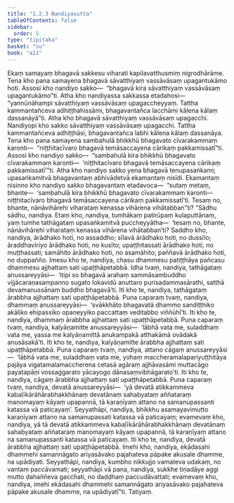 ```yaml
---
title: "1.2.3 Nandiyasutta"
tableOfContents: false
sidebar:
  order: 5
type: "tipitaka"
basket: "su"
book: "a11"
---
```



<DynamicBreadcrumb />

<Division number="13" book="a11">

<Paragraph number="100" book="a11">
Ekaṃ samayaṃ bhagavā sakkesu viharati kapilavatthusmiṃ nigrodhārāme. Tena kho pana samayena bhagavā sāvatthiyaṃ vassāvāsaṃ upagantukāmo hoti.
</Paragraph>

<Paragraph number="101" book="a11">
Assosi kho nandiyo sakko—  “bhagavā kira sāvatthiyaṃ vassāvāsaṃ upagantukāmo”ti. Atha kho nandiyassa sakkassa etadahosi—  “yannūnāhampi sāvatthiyaṃ vassāvāsaṃ upagaccheyyaṃ. Tattha kammantañceva adhiṭṭhahissāmi, bhagavantañca lacchāmi kālena kālaṃ dassanāyā”ti.
</Paragraph>

<Paragraph number="102" book="a11">
Atha kho bhagavā sāvatthiyaṃ vassāvāsaṃ upagacchi. Nandiyopi kho sakko sāvatthiyaṃ vassāvāsaṃ upagacchi. Tattha kammantañceva adhiṭṭhāsi, bhagavantañca labhi kālena kālaṃ dassanāya. Tena kho pana samayena sambahulā bhikkhū bhagavato cīvarakammaṃ karonti—  “niṭṭhitacīvaro bhagavā temāsaccayena cārikaṃ pakkamissatī”ti.
</Paragraph>

<Paragraph number="103" book="a11">
Assosi kho nandiyo sakko—  “sambahulā kira bhikkhū bhagavato cīvarakammaṃ karonti—  ‘niṭṭhitacīvaro bhagavā temāsaccayena cārikaṃ pakkamissatī’”ti. Atha kho nandiyo sakko yena bhagavā tenupasaṅkami; upasaṅkamitvā bhagavantaṃ abhivādetvā ekamantaṃ nisīdi. Ekamantaṃ nisinno kho nandiyo sakko bhagavantaṃ etadavoca—  “sutaṃ metaṃ, bhante—  ‘sambahulā kira bhikkhū bhagavato cīvarakammaṃ karonti—  niṭṭhitacīvaro bhagavā temāsaccayena cārikaṃ pakkamissatī’ti. Tesaṃ no, bhante, nānāvihārehi viharataṃ kenassa vihārena vihātabban”ti?
</Paragraph>

<Paragraph number="104" book="a11">
“Sādhu sādhu, nandiya. Etaṃ kho, nandiya, tumhākaṃ patirūpaṃ kulaputtānaṃ, yaṃ tumhe tathāgataṃ upasaṅkamitvā puccheyyātha—  ‘tesaṃ no, bhante, nānāvihārehi viharataṃ kenassa vihārena vihātabban’ti? Saddho kho, nandiya, ārādhako hoti, no assaddho; sīlavā ārādhako hoti, no dussīlo; āraddhavīriyo ārādhako hoti, no kusīto; upaṭṭhitassati ārādhako hoti, no muṭṭhassati; samāhito ārādhako hoti, no asamāhito; paññavā ārādhako hoti, no duppañño. Imesu kho te, nandiya, chasu dhammesu patiṭṭhāya pañcasu dhammesu ajjhattaṃ sati upaṭṭhāpetabbā.
</Paragraph>

<Paragraph number="105" book="a11">
Idha tvaṃ, nandiya, tathāgataṃ anussareyyāsi—  ‘itipi so bhagavā arahaṃ sammāsambuddho vijjācaraṇasampanno sugato lokavidū anuttaro purisadammasārathi, satthā devamanussānaṃ buddho bhagavā’ti. Iti kho te, nandiya, tathāgataṃ ārabbha ajjhattaṃ sati upaṭṭhāpetabbā.
</Paragraph>

<Paragraph number="106" book="a11">
Puna caparaṃ tvaṃ, nandiya, dhammaṃ anussareyyāsi—  ‘svākkhāto bhagavatā dhammo sandiṭṭhiko akāliko ehipassiko opaneyyiko paccattaṃ veditabbo viññūhī’ti. Iti kho te, nandiya, dhammaṃ ārabbha ajjhattaṃ sati upaṭṭhāpetabbā.
</Paragraph>

<Paragraph number="107" book="a11">
Puna caparaṃ tvaṃ, nandiya, kalyāṇamitte anussareyyāsi—  ‘lābhā vata me, suladdhaṃ vata me, yassa me kalyāṇamittā anukampakā atthakāmā ovādakā anusāsakā’ti. Iti kho te, nandiya, kalyāṇamitte ārabbha ajjhattaṃ sati upaṭṭhāpetabbā.
</Paragraph>

<Paragraph number="108" book="a11">
Puna caparaṃ tvaṃ, nandiya, attano cāgaṃ anussareyyāsi—  ‘lābhā vata me, suladdhaṃ vata me, yohaṃ maccheramalapariyuṭṭhitāya pajāya vigatamalamaccherena cetasā agāraṃ ajjhāvasāmi muttacāgo payatapāṇi vossaggarato yācayogo dānasaṃvibhāgarato’ti. Iti kho te, nandiya, cāgaṃ ārabbha ajjhattaṃ sati upaṭṭhāpetabbā.
</Paragraph>

<Paragraph number="109" book="a11">
Puna caparaṃ tvaṃ, nandiya, devatā anussareyyāsi—  ‘yā devatā atikkammeva kabaḷīkārāhārabhakkhānaṃ devatānaṃ sahabyataṃ aññataraṃ manomayaṃ kāyaṃ upapannā, tā karaṇīyaṃ attano na samanupassanti katassa vā paticayaṃ’. Seyyathāpi, nandiya, bhikkhu asamayavimutto karaṇīyaṃ attano na samanupassati katassa vā paticayaṃ; evamevaṃ kho, nandiya, yā tā devatā atikkammeva kabaḷīkārāhārabhakkhānaṃ devatānaṃ sahabyataṃ aññataraṃ manomayaṃ kāyaṃ upapannā, tā karaṇīyaṃ attano na samanupassanti katassa vā paticayaṃ. Iti kho te, nandiya, devatā ārabbha ajjhattaṃ sati upaṭṭhāpetabbā.
</Paragraph>

<Paragraph number="110" book="a11">
Imehi kho, nandiya, ekādasahi dhammehi samannāgato ariyasāvako pajahateva pāpake akusale dhamme, na upādiyati. Seyyathāpi, nandiya, kumbho nikkujjo vamateva udakaṃ, no vantaṃ paccāvamati; seyyathāpi vā pana, nandiya, sukkhe tiṇadāye aggi mutto ḍahaññeva gacchati, no daḍḍhaṃ paccudāvattati; evamevaṃ kho, nandiya, imehi ekādasahi dhammehi samannāgato ariyasāvako pajahateva pāpake akusale dhamme, na upādiyatī”ti.

</Paragraph>
</Division>

<Paragraph number="111" type="center" book="a11">
Tatiyaṃ.
</Paragraph>